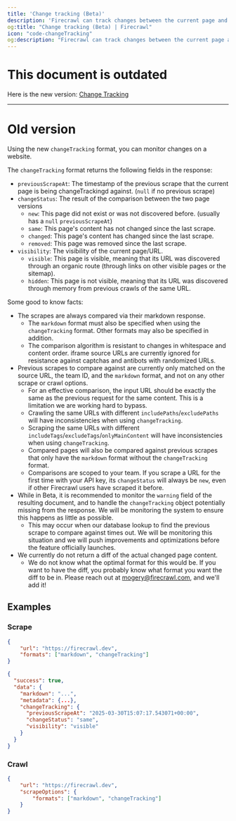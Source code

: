 ```yaml
---
title: 'Change tracking (Beta)'
description: 'Firecrawl can track changes between the current page and a previous version, and tell you if it updated or not'
og:title: "Change tracking (Beta) | Firecrawl"
icon: "code-changeTracking"
og:description: "Firecrawl can track changes between the current page and a previous version, and tell you if it updated or not"
---
```


# This document is outdated
Here is the new version: [Change Tracking](/features/change-tracking)

---

# Old version

Using the new `changeTracking` format, you can monitor changes on a website.

The `changeTracking` format returns the following fields in the response:
- `previousScrapeAt`: The timestamp of the previous scrape that the current page is being changeTrackingd against. (`null` if no previous scrape)
- `changeStatus`: The result of the comparison between the two page versions
    - `new`: This page did not exist or was not discovered before. (usually has a `null` `previousScrapeAt`)
    - `same`: This page's content has not changed since the last scrape.
    - `changed`: This page's content has changed since the last scrape.
    - `removed`: This page was removed since the last scrape.
- `visibility`: The visibility of the current page/URL.
    - `visible`: This page is visible, meaning that its URL was discovered through an organic route (through links on other visible pages or the sitemap).
    - `hidden`: This page is not visible, meaning that its URL was discovered through memory from previous crawls of the same URL.

Some good to know facts:
- The scrapes are always compared via their markdown response.
    - The `markdown` format must also be specified when using the `changeTracking` format. Other formats may also be specified in addition.
    - The comparison algorithm is resistant to changes in whitespace and content order. iframe source URLs are currently ignored for resistance against captchas and antibots with randomized URLs.
- Previous scrapes to compare against are currently only matched on the source URL, the team ID, and the `markdown` format, and not on any other scrape or crawl options.
    - For an effective comparison, the input URL should be exactly the same as the previous request for the same content. This is a limitation we are working hard to bypass.
    - Crawling the same URLs with different `includePaths`/`excludePaths` will have inconsistencies when using `changeTracking`.
    - Scraping the same URLs with different `includeTags`/`excludeTags`/`onlyMainContent` will have inconsistencies when using `changeTracking`.
    - Compared pages will also be compared against previous scrapes that only have the `markdown` format without the `changeTracking` format.
    - Comparisons are scoped to your team. If you scrape a URL for the first time with your API key, its `changeStatus` will always be `new`, even if other Firecrawl users have scraped it before.
- While in Beta, it is recommended to monitor the `warning` field of the resulting document, and to handle the `changeTracking` object potentially missing from the response. We will be monitoring the system to ensure this happens as little as possible.
    - This may occur when our database lookup to find the previous scrape to compare against times out. We will be monitoring this situation and we will push improvements and optimizations before the feature officially launches.
- We currently do not return a diff of the actual changed page content.
    - We do not know what the optimal format for this would be. If you want to have the diff, you probably know what format you want the diff to be in. Please reach out at [mogery@firecrawl.com](mailto:mogery@firecrawl.com), and we'll add it!

## Examples

### Scrape

```json
{
    "url": "https://firecrawl.dev",
    "formats": ["markdown", "changeTracking"]
}
```

```json
{
  "success": true,
  "data": {
    "markdown": "...",
    "metadata": {...},
    "changeTracking": {
      "previousScrapeAt": "2025-03-30T15:07:17.543071+00:00",
      "changeStatus": "same",
      "visibility": "visible"
    }
  }
}
```

### Crawl
```json
{
    "url": "https://firecrawl.dev",
    "scrapeOptions": {
        "formats": ["markdown", "changeTracking"]
    }
}
```
